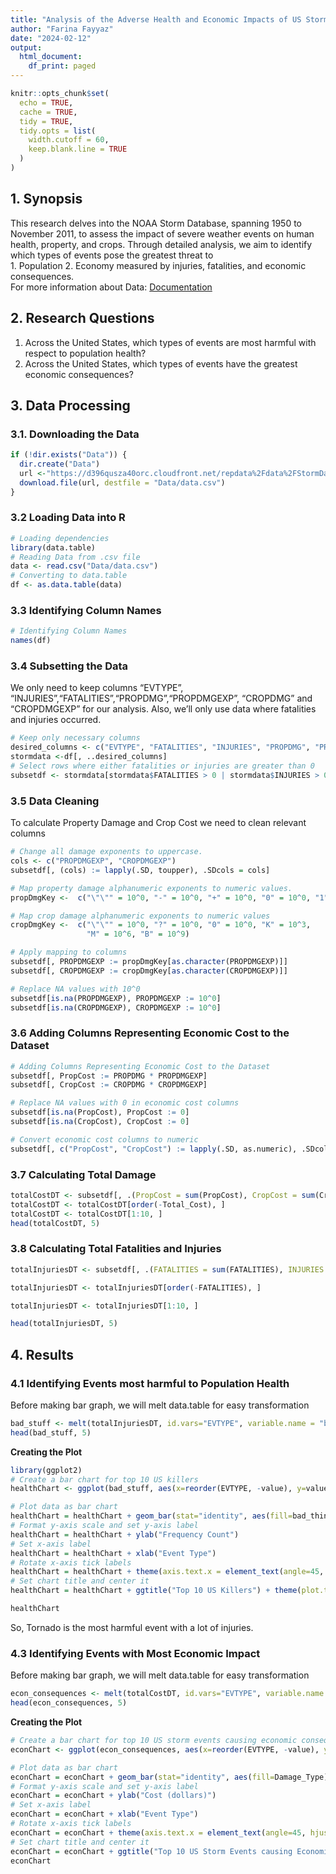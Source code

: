 ```yaml
---
title: "Analysis of the Adverse Health and Economic Impacts of US Storms"
author: "Farina Fayyaz"
date: "2024-02-12"
output:
  html_document:
    df_print: paged
---
```


```r
knitr::opts_chunk$set(
  echo = TRUE,
  cache = TRUE,
  tidy = TRUE,
  tidy.opts = list(
    width.cutoff = 60,  
    keep.blank.line = TRUE
  )
)

```

## 1. Synopsis

This research delves into the NOAA Storm Database, spanning 1950 to November 2011, to assess the impact of severe weather events on human health, property, and crops. Through detailed analysis, we aim to identify which types of events pose the greatest threat to  
1. Population
2. Economy
measured by injuries, fatalities, and economic consequences.  
For more information about Data: [Documentation](https://github.com/FarinaFayyaz/datasciencecoursera/tree/main/05.%20Reproducible%20Research/Course%20Project%202)

## 2. Research Questions
1. Across the United States, which types of events are most harmful with respect to population health?  
2. Across the United States, which types of events have the greatest economic consequences?

## 3. Data Processing

### 3.1. Downloading the Data

```r
if (!dir.exists("Data")) {
  dir.create("Data")
  url <-"https://d396qusza40orc.cloudfront.net/repdata%2Fdata%2FStormData.csv.bz2"
  download.file(url, destfile = "Data/data.csv")
}
```

### 3.2 Loading Data into R

```r
# Loading dependencies
library(data.table)
# Reading Data from .csv file
data <- read.csv("Data/data.csv")
# Converting to data.table
df <- as.data.table(data)
```

### 3.3 Identifying Column Names

```r
# Identifying Column Names
names(df)
```

### 3.4 Subsetting the Data

We only need to keep columns "EVTYPE", "INJURIES","FATALITIES","PROPDMG","PROPDMGEXP",
"CROPDMG" and "CROPDMGEXP" for our analysis. Also, we'll only use data where fatalities and injuries occurred.

```r
# Keep only necessary columns
desired_columns <- c("EVTYPE", "FATALITIES", "INJURIES", "PROPDMG", "PROPDMGEXP", "CROPDMG", "CROPDMGEXP")
stormdata <-df[, ..desired_columns]
# Select rows where either fatalities or injuries are greater than 0
subsetdf <- stormdata[stormdata$FATALITIES > 0 | stormdata$INJURIES > 0, ]
```

### 3.5 Data Cleaning

To calculate Property Damage and Crop Cost we need to clean relevant columns

```r

# Change all damage exponents to uppercase.
cols <- c("PROPDMGEXP", "CROPDMGEXP")
subsetdf[, (cols) := lapply(.SD, toupper), .SDcols = cols]

# Map property damage alphanumeric exponents to numeric values.
propDmgKey <-  c("\"\"" = 10^0, "-" = 10^0, "+" = 10^0, "0" = 10^0, "1" = 10^1, "2" = 10^2, "3" = 10^3, "4" = 10^4, "5" = 10^5, "6" = 10^6,"7" = 10^7, "8" = 10^8, "9" = 10^9, "H" = 10^2, "K" = 10^3,"M" = 10^6, "B" = 10^9)

# Map crop damage alphanumeric exponents to numeric values
cropDmgKey <-  c("\"\"" = 10^0, "?" = 10^0, "0" = 10^0, "K" = 10^3,
                 "M" = 10^6, "B" = 10^9)

# Apply mapping to columns
subsetdf[, PROPDMGEXP := propDmgKey[as.character(PROPDMGEXP)]]
subsetdf[, CROPDMGEXP := cropDmgKey[as.character(CROPDMGEXP)]]

# Replace NA values with 10^0
subsetdf[is.na(PROPDMGEXP), PROPDMGEXP := 10^0]
subsetdf[is.na(CROPDMGEXP), CROPDMGEXP := 10^0]
```

### 3.6 Adding Columns Representing Economic Cost to the Dataset

```r
# Adding Columns Representing Economic Cost to the Dataset
subsetdf[, PropCost := PROPDMG * PROPDMGEXP]
subsetdf[, CropCost := CROPDMG * CROPDMGEXP]

# Replace NA values with 0 in economic cost columns
subsetdf[is.na(PropCost), PropCost := 0]
subsetdf[is.na(CropCost), CropCost := 0]

# Convert economic cost columns to numeric
subsetdf[, c("PropCost", "CropCost") := lapply(.SD, as.numeric), .SDcols = c("PropCost", "CropCost")]

```
### 3.7 Calculating Total Damage

```r
totalCostDT <- subsetdf[, .(PropCost = sum(PropCost), CropCost = sum(CropCost), Total_Cost = sum(PropCost) + sum(CropCost)), by = .(EVTYPE)]
totalCostDT <- totalCostDT[order(-Total_Cost), ]
totalCostDT <- totalCostDT[1:10, ]
head(totalCostDT, 5)
```

### 3.8 Calculating Total Fatalities and Injuries

```r
totalInjuriesDT <- subsetdf[, .(FATALITIES = sum(FATALITIES), INJURIES = sum(INJURIES), totals = sum(FATALITIES) + sum(INJURIES)), by = .(EVTYPE)]

totalInjuriesDT <- totalInjuriesDT[order(-FATALITIES), ]

totalInjuriesDT <- totalInjuriesDT[1:10, ]

head(totalInjuriesDT, 5)
```

## 4. Results

### 4.1 Identifying Events most harmful to Population Health
Before making bar graph, we will melt data.table for easy transformation

```r
bad_stuff <- melt(totalInjuriesDT, id.vars="EVTYPE", variable.name = "bad_thing")
head(bad_stuff, 5)
```

**Creating the Plot**

```r
library(ggplot2)
# Create a bar chart for top 10 US killers
healthChart <- ggplot(bad_stuff, aes(x=reorder(EVTYPE, -value), y=value))

# Plot data as bar chart
healthChart = healthChart + geom_bar(stat="identity", aes(fill=bad_thing),position = "dodge")
# Format y-axis scale and set y-axis label
healthChart = healthChart + ylab("Frequency Count") 
# Set x-axis label
healthChart = healthChart + xlab("Event Type") 
# Rotate x-axis tick labels 
healthChart = healthChart + theme(axis.text.x = element_text(angle=45, hjust=1))
# Set chart title and center it
healthChart = healthChart + ggtitle("Top 10 US Killers") + theme(plot.title = element_text(hjust = 0.5))

healthChart

```
So, Tornado is the most harmful event with a lot of injuries.

### 4.3 Identifying Events with Most Economic Impact
Before making bar graph, we will melt data.table for easy transformation

```r
econ_consequences <- melt(totalCostDT, id.vars="EVTYPE", variable.name = "Damage_Type")
head(econ_consequences, 5)
```

**Creating the Plot**

```r
# Create a bar chart for top 10 US storm events causing economic consequencs
econChart <- ggplot(econ_consequences, aes(x=reorder(EVTYPE, -value), y=value))

# Plot data as bar chart
econChart = econChart + geom_bar(stat="identity", aes(fill=Damage_Type), position="dodge")
# Format y-axis scale and set y-axis label
econChart = econChart + ylab("Cost (dollars)") 
# Set x-axis label
econChart = econChart + xlab("Event Type") 
# Rotate x-axis tick labels 
econChart = econChart + theme(axis.text.x = element_text(angle=45, hjust=1))
# Set chart title and center it
econChart = econChart + ggtitle("Top 10 US Storm Events causing Economic Consequences") + theme(plot.title = element_text(hjust = 0.5))
econChart

```

